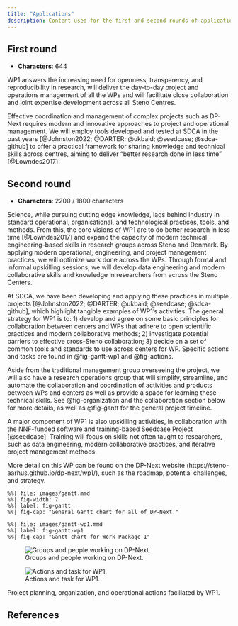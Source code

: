 ```yaml
---
title: "Applications"
description: Content used for the first and second rounds of applications.
---
```


## First round

-   **Characters**: 644

WP1 answers the increasing need for openness, transparency, and
reproducibility in research, will deliver the day-to-day project and
operations management of all the WPs and will facilitate close
collaboration and joint expertise development across all Steno Centres.

Effective coordination and management of complex projects such as
DP-Next requires modern and innovative approaches to project and
operational management. We will employ tools developed and tested at
SDCA in the past years [@Johnston2022; @DARTER; @ukbaid; @seedcase;
@sdca-github] to offer a practical framework for sharing knowledge and
technical skills across centres, aiming to deliver "better research done
in less time" [@Lowndes2017].

## Second round

-   **Characters**: 2200 / 1800 characters

Science, while pursuing cutting edge knowledge, lags behind industry in
standard operational, organisational, and technological practices,
tools, and methods. From this, the core visions of WP1 are to do better
research in less time [@Lowndes2017] and expand the capacity of modern
technical engineering-based skills in research groups across Steno and
Denmark. By applying modern operational, engineering, and project
management practices, we will optimize work done across the WPs. Through
formal and informal upskilling sessions, we will develop data
engineering and modern collaborative skills and knowledge in researchers
from across the Steno Centers.

At SDCA, we have been developing and applying these practices in
multiple projects [@Johnston2022; @DARTER; @ukbaid; @seedcase;
@sdca-github], which highlight tangible examples of WP1's activities.
The general strategy for WP1 is to: 1) develop and agree on some basic
principles for collaboration between centers and WPs that adhere to open
scientific practices and modern collaborative methods; 2) investigate
potential barriers to effective cross-Steno collaboration; 3) decide on
a set of common tools and standards to use across centers for WP.
Specific actions and tasks are found in @fig-gantt-wp1 and @fig-actions.

Aside from the traditional management group overseeing the project, we
will also have a research operations group that will simplify,
streamline, and automate the collaboration and coordination of
activities and products between WPs and centers as well as provide a
space for learning these technical skills. See @fig-organization and the
collaboration section below for more details, as well as @fig-gantt for
the general project timeline.

A major component of WP1 is also upskilling activities, in collaboration
with the NNF-funded software and training-based Seedcase Project
[@seedcase]. Training will focus on skills not often taught to
researchers, such as data engineering, modern collaborative practices,
and iterative project management methods.

More detail on this WP can be found on the DP-Next website
(https://steno-aarhus.github.io/dp-next/wp1/), such as the roadmap,
potential challenges, and strategy.

::: column-page
::: {#fig-app-round2 layout-ncol="2"}
```mermaid
%%| file: images/gantt.mmd
%%| fig-width: 7
%%| label: fig-gantt
%%| fig-cap: "General Gantt chart for all of DP-Next."
```

```mermaid
%%| file: images/gantt-wp1.mmd
%%| label: fig-gantt-wp1 
%%| fig-cap: "Gantt chart for Work Package 1"
```

![Groups and people working on
DP-Next.](images/organization.svg){#fig-organization}

![Actions and task for WP1.](images/actions.svg){#fig-actions}

Project planning, organization, and operational actions faciliated by
WP1.
:::
:::

## References
